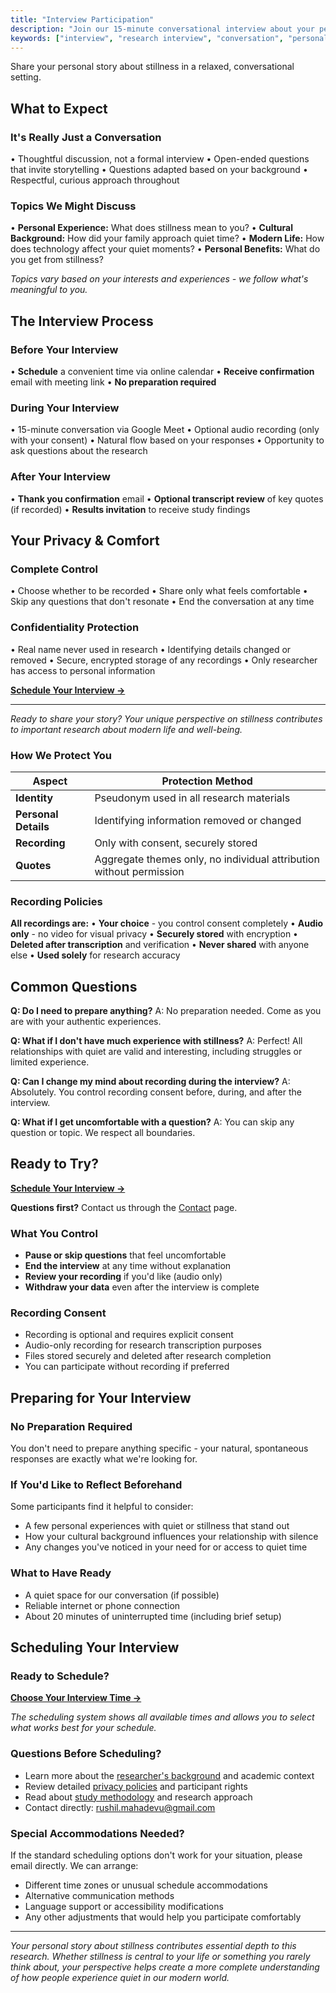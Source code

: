 ```yaml
---
title: "Interview Participation"
description: "Join our 15-minute conversational interview about your personal experiences with stillness, silence, and quiet moments in daily life."
keywords: ["interview", "research interview", "conversation", "personal experience"]
---
```


Share your personal story about stillness in a relaxed, conversational setting.

## What to Expect

### It's Really Just a Conversation
• Thoughtful discussion, not a formal interview
• Open-ended questions that invite storytelling
• Questions adapted based on your background
• Respectful, curious approach throughout

### Topics We Might Discuss
• **Personal Experience:** What does stillness mean to you?
• **Cultural Background:** How did your family approach quiet time?
• **Modern Life:** How does technology affect your quiet moments?
• **Personal Benefits:** What do you get from stillness?

*Topics vary based on your interests and experiences - we follow what's meaningful to you.*

## The Interview Process

### Before Your Interview
• **Schedule** a convenient time via online calendar
• **Receive confirmation** email with meeting link
• **No preparation required**

### During Your Interview
• 15-minute conversation via Google Meet
• Optional audio recording (only with your consent)
• Natural flow based on your responses
• Opportunity to ask questions about the research

### After Your Interview
• **Thank you confirmation** email
• **Optional transcript review** of key quotes (if recorded)
• **Results invitation** to receive study findings

## Your Privacy & Comfort

### Complete Control
• Choose whether to be recorded
• Share only what feels comfortable
• Skip any questions that don't resonate
• End the conversation at any time

### Confidentiality Protection
• Real name never used in research
• Identifying details changed or removed
• Secure, encrypted storage of any recordings
• Only researcher has access to personal information

[**Schedule Your Interview →**](https://koalendar.com/e/the-stillness-project)

---

*Ready to share your story? Your unique perspective on stillness contributes to important research about modern life and well-being.*

### How We Protect You

| Aspect | Protection Method |
|--------|-------------------|
| **Identity** | Pseudonym used in all research materials |
| **Personal Details** | Identifying information removed or changed |
| **Recording** | Only with consent, securely stored |
| **Quotes** | Aggregate themes only, no individual attribution without permission |

### Recording Policies
**All recordings are:**
• **Your choice** - you control consent completely
• **Audio only** - no video for visual privacy
• **Securely stored** with encryption
• **Deleted after transcription** and verification
• **Never shared** with anyone else
• **Used solely** for research accuracy

## Common Questions

**Q: Do I need to prepare anything?**
A: No preparation needed. Come as you are with your authentic experiences.

**Q: What if I don't have much experience with stillness?**
A: Perfect! All relationships with quiet are valid and interesting, including struggles or limited experience.

**Q: Can I change my mind about recording during the interview?**
A: Absolutely. You control recording consent before, during, and after the interview.

**Q: What if I get uncomfortable with a question?**
A: You can skip any question or topic. We respect all boundaries.

## Ready to Try?

[**Schedule Your Interview →**](https://koalendar.com/e/the-stillness-project)

**Questions first?** Contact us through the [Contact](/contact) page.

### What You Control
- **Pause or skip questions** that feel uncomfortable
- **End the interview** at any time without explanation
- **Review your recording** if you'd like (audio only)
- **Withdraw your data** even after the interview is complete

### Recording Consent
- Recording is optional and requires explicit consent
- Audio-only recording for research transcription purposes
- Files stored securely and deleted after research completion
- You can participate without recording if preferred

## Preparing for Your Interview

### No Preparation Required
You don't need to prepare anything specific - your natural, spontaneous responses are exactly what we're looking for.

### If You'd Like to Reflect Beforehand
Some participants find it helpful to consider:
- A few personal experiences with quiet or stillness that stand out
- How your cultural background influences your relationship with silence
- Any changes you've noticed in your need for or access to quiet time

### What to Have Ready
- A quiet space for our conversation (if possible)
- Reliable internet or phone connection
- About 20 minutes of uninterrupted time (including brief setup)

## Scheduling Your Interview

### Ready to Schedule?
[**Choose Your Interview Time →**](https://koalendar.com/e/the-stillness-project)

*The scheduling system shows all available times and allows you to select what works best for your schedule.*

### Questions Before Scheduling?
- Learn more about the [researcher's background](/researcher) and academic context
- Review detailed [privacy policies](/privacy) and participant rights
- Read about [study methodology](/methodology) and research approach
- Contact directly: [rushil.mahadevu@gmail.com](mailto:rushil.mahadevu@gmail.com)

### Special Accommodations Needed?
If the standard scheduling options don't work for your situation, please email directly. We can arrange:
- Different time zones or unusual schedule accommodations
- Alternative communication methods
- Language support or accessibility modifications
- Any other adjustments that would help you participate comfortably

---

*Your personal story about stillness contributes essential depth to this research. Whether stillness is central to your life or something you rarely think about, your perspective helps create a more complete understanding of how people experience quiet in our modern world.*
